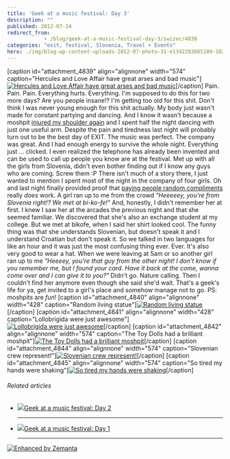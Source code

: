 ```yaml
---
title: 'Geek at a music festival: Day 3'
description: ""
published: 2012-07-14
redirect_from: 
            - /blog/geek-at-a-music-festival-day-3/swizec/4838
categories: "exit, festival, Slovenia, Travel + Events"
hero: ./img/blog-wp-content-uploads-2012-07-photo-31-e1342283685189-1024x764.jpg
---
```

\[caption id="attachment_4839" align="alignnone" width="574" caption="Hercules and Love Affair have great arses and bad music"][![Hercules and Love Affair have great arses and bad music](./img/blog-wp-content-uploads-2012-07-photo-31-e1342283685189-1024x764.jpg "Hercules and Love Affair have great arses and bad music")](http://swizec.com/blog/wp-content/uploads/2012/07/photo-31-e1342283685189.jpeg)\[/caption] Pain. Pain. Pain. Everything hurts. Everything. I'm supposed to do this for two more days? Are you people insane!? I'm getting too old for this shit. Don't think I was never young enough for this shit actually. My body just wasn't made for constant partying and dancing. And I know it wasn't because a moshpit [injured my shoulder again](http://swizec.com/blog/programmers-are-optimists/swizec/4509 "Programmers are optimists") and I spent half the night dancing with just one useful arm. Despite the pain and tiredness last night will probably turn out to be the best day of EXIT. The music was perfect. The company was great. And I had enough energy to survive the whole night. Everything just ... clicked. I even realized the telephone has already been invented and can be used to call up people you know are at the festival. Met up with all the girls from Slovenia, didn't even bother finding out if I know any guys who are coming. Screw them :P There isn't much of a story there, I just wanted to mention I spent most of the night in the company of four girls. Oh and last night finally provided proof that [paying people random compliments](http://swizec.com/blog/can-you-pay-one-compliment-to-one-stranger-every-day/swizec/4449 "Can you pay one compliment to one stranger every day?") really _does_ work. A girl ran up to me from the crowd _"Heeeeey, you're from Slovenia right!? We met at bi-ko-fe!"_ And, honestly, I didn't remember her at first. I knew I saw her at the arcades the previous night and that she seemed familiar. We discovered that she's also an exchange student at my college. But we met at bikofe, when I said her shirt looked cool. The funny thing was that she understands Slovenian, but doesn't speak it and I understand Croatian but don't speak it. So we talked in two languages for like an hour and it was just the most confusing thing ever. Ever. It's also very good to wear a hat. When we were leaving at 5am or so another girl ran up to me _"Heeeey, you're that guy from the other night! I don't know if you remember me, but I found your card. Have it back at the come, wanna come over and I can give it to you?"_ Didn't go. Nature calling. Then I couldn't find her anymore even though she said she'd wait. That's a geek's life for ya, get invited to a girl's place and somehow manage not to go. PS: moshpits are _fun_! \[caption id="attachment_4840" align="alignnone" width="428" caption="Random living statue"][![Random living statue](./img/blog-wp-content-uploads-2012-07-photo-4-e1342283814117-764x1024.jpg "Random living statue")](http://swizec.com/blog/wp-content/uploads/2012/07/photo-4.jpeg)\[/caption] \[caption id="attachment_4841" align="alignnone" width="428" caption="Lollobrigida were just awesome"][![Lollobrigida were just awesome](./img/blog-wp-content-uploads-2012-07-photo-5-e1342283895969-764x1024.jpg "Lollobrigida were just awesome")](http://swizec.com/blog/wp-content/uploads/2012/07/photo-5.jpeg)\[/caption] \[caption id="attachment_4842" align="alignnone" width="574" caption="The Toy Dolls had a brilliant moshpit"][![The Toy Dolls had a brilliant moshpit](./img/blog-wp-content-uploads-2012-07-photo-6-e1342283964423-1024x764.jpg "The Toy Dolls had a brilliant moshpit")](http://swizec.com/blog/wp-content/uploads/2012/07/photo-6.jpeg)\[/caption] \[caption id="attachment_4844" align="alignnone" width="574" caption="Slovenian crew represent!"][![Slovenian crew represent!](./img/blog-wp-content-uploads-2012-07-2012-07-14_04-38-44_67-1024x768.jpg "Slovenian crew represent!")](http://swizec.com/blog/wp-content/uploads/2012/07/2012-07-14_04-38-44_67.jpeg)\[/caption] \[caption id="attachment_4845" align="alignnone" width="574" caption="So tired my hands were shaking"][![So tired my hands were shaking](./img/blog-wp-content-uploads-2012-07-photo2-e1342284117905-1024x764.jpg "So tired my hands were shaking")](http://swizec.com/blog/wp-content/uploads/2012/07/photo2.jpeg)\[/caption]

###### Related articles

- [![](http://i.zemanta.com/100305583_80_80.jpg)](http://swizec.com/blog/geek-at-a-music-festival-day-2/swizec/4830)[Geek at a music festival: Day 2](http://swizec.com/blog/geek-at-a-music-festival-day-2/swizec/4830)

  * * *

- [![](http://i.zemanta.com/100106846_80_80.jpg)](http://swizec.com/blog/geek-at-a-music-festival-day-1/swizec/4825)[Geek at a music festival: Day 1](http://swizec.com/blog/geek-at-a-music-festival-day-1/swizec/4825)

  * * *

[![Enhanced by Zemanta](http://img.zemanta.com/zemified_e.png?x-id=4a5a2c3f-565f-447b-a78d-ccdd339c1ca7)](http://www.zemanta.com/?px "Enhanced by Zemanta")